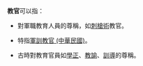 '''教官'''可以指：
*對軍職教育人員的尊稱，如[[刺槍術|刺槍術]]教官。

*特指[[軍訓教官_(中華民國)|軍訓教官 (中華民國)]]。

*古時對教育官員如[[學正|學正]]、[[教諭|教諭]]、[[訓導|訓導]]的尊稱。

{{disambig|Cat=二字中國相關消歧義}}